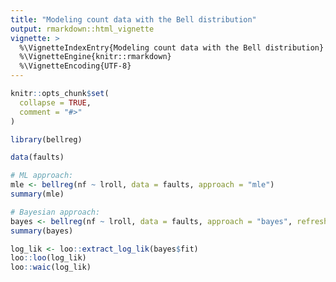 ```yaml
---
title: "Modeling count data with the Bell distribution"
output: rmarkdown::html_vignette
vignette: >
  %\VignetteIndexEntry{Modeling count data with the Bell distribution}
  %\VignetteEngine{knitr::rmarkdown}
  %\VignetteEncoding{UTF-8}
---
```


```r
knitr::opts_chunk$set(
  collapse = TRUE,
  comment = "#>"
)
```

```r
library(bellreg)

data(faults)

# ML approach:
mle <- bellreg(nf ~ lroll, data = faults, approach = "mle")
summary(mle)

# Bayesian approach:
bayes <- bellreg(nf ~ lroll, data = faults, approach = "bayes", refresh = FALSE)
summary(bayes)

log_lik <- loo::extract_log_lik(bayes$fit)
loo::loo(log_lik)
loo::waic(log_lik)
```
